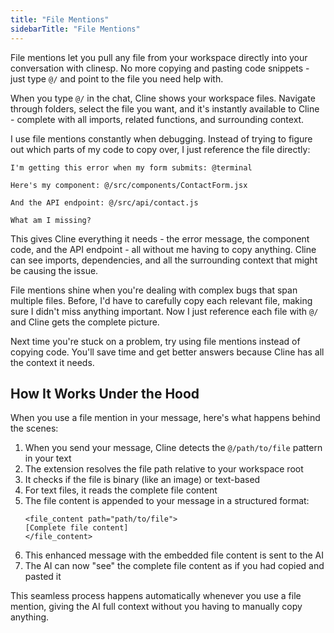 ```yaml
---
title: "File Mentions"
sidebarTitle: "File Mentions"
---
```


File mentions let you pull any file from your workspace directly into your conversation with clinesp. No more copying and pasting code snippets - just type `@/` and point to the file you need help with.

When you type `@/` in the chat, Cline shows your workspace files. Navigate through folders, select the file you want, and it's instantly available to Cline - complete with all imports, related functions, and surrounding context.

I use file mentions constantly when debugging. Instead of trying to figure out which parts of my code to copy over, I just reference the file directly:

```
I'm getting this error when my form submits: @terminal

Here's my component: @/src/components/ContactForm.jsx

And the API endpoint: @/src/api/contact.js

What am I missing?
```

This gives Cline everything it needs - the error message, the component code, and the API endpoint - all without me having to copy anything. Cline can see imports, dependencies, and all the surrounding context that might be causing the issue.

File mentions shine when you're dealing with complex bugs that span multiple files. Before, I'd have to carefully copy each relevant file, making sure I didn't miss anything important. Now I just reference each file with `@/` and Cline gets the complete picture.

Next time you're stuck on a problem, try using file mentions instead of copying code. You'll save time and get better answers because Cline has all the context it needs.

## How It Works Under the Hood

When you use a file mention in your message, here's what happens behind the scenes:

1. When you send your message, Cline detects the `@/path/to/file` pattern in your text
2. The extension resolves the file path relative to your workspace root
3. It checks if the file is binary (like an image) or text-based
4. For text files, it reads the complete file content
5. The file content is appended to your message in a structured format:
    ```
    <file_content path="path/to/file">
    [Complete file content]
    </file_content>
    ```
6. This enhanced message with the embedded file content is sent to the AI
7. The AI can now "see" the complete file content as if you had copied and pasted it

This seamless process happens automatically whenever you use a file mention, giving the AI full context without you having to manually copy anything.
